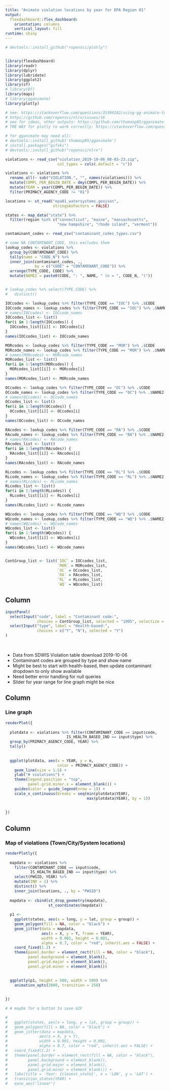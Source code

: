 ```yaml
---
title: "Animate violation locations by year for EPA Region 01"
output: 
  flexdashboard::flex_dashboard:
    orientation: columns
    vertical_layout: fill
runtime: shiny
---
```



```r

# devtools::install_github("ropensci/plotly")


library(flexdashboard)
library(readr)
library(dplyr)
library(lubridate)
library(ggplot2)
library(sf)
# library(DT)
library(maps)
# library(gganimate)
library(plotly)

```


```r

# see: https://stackoverflow.com/questions/35399182/using-gg-animate-to-create-a-gif
# https://github.com/ropensci/nlrx/issues/16
# see for ideas, other outputs: https://github.com/thomasp85/gganimate
# THE WAY for plotly to work correctly: https://stackoverflow.com/questions/53318993/rendering-an-animated-plot-in-r-shiny-with-ggplot-and-plotly

# for gganimate may need all:
# devtools::install_github('thomasp85/gganimate')
# install.packages("gifski")
# devtools::install_github("ropensci/nlrx")

```



```r

violations <- read_csv("violation_2019-10-06_08-03-23.zip", 
                       col_types = cols(.default = "c"))

violations <- violations %>% 
  rename_all(~ sub("VIOLATION.", "", names(violations))) %>% 
  mutate(COMPL_PER_BEGIN_DATE = dmy(COMPL_PER_BEGIN_DATE)) %>% 
  mutate(YEAR = year(COMPL_PER_BEGIN_DATE)) %>% 
  filter(PRIMACY_AGENCY_CODE != "01")

locations <- st_read("epa01_watersystems.geojson", 
                     stringsAsFactors = FALSE)

states <- map_data("state") %>% 
  filter(region %in% c("connecticut", "maine", "massachusetts", 
                       "new hampshire", "rhode island", "vermont"))

contaminant_codes <- read_csv("contaminant_codes_types.csv")

# some NA CONTAMINANT_CODE, this excludes them
lookup_codes <- violations %>% 
  group_by(CONTAMINANT_CODE) %>% 
  tally(name = "CODE_N") %>% 
  inner_join(contaminant_codes, ., 
             by = c("CODE" = "CONTAMINANT_CODE")) %>% 
  arrange(TYPE_CODE, CODE) %>% 
  mutate(NAME2 = paste0(CODE, ": ", NAME, " (n = ", CODE_N, ")"))


# lookup_codes %>% select(TYPE_CODE) %>% 
#   distinct()

IOCcodes <- lookup_codes %>% filter(TYPE_CODE == "IOC") %>% .$CODE
IOCcode_names <- lookup_codes %>% filter(TYPE_CODE == "IOC") %>% .$NAME2
# names(IOCcodes) <- IOCcode_names
IOCcodes_list <- list()
for(i in 1:length(IOCcodes)) {
  IOCcodes_list[[i]] <- IOCcodes[i]
}
names(IOCcodes_list) <- IOCcode_names

MORcodes <- lookup_codes %>% filter(TYPE_CODE == "MOR") %>% .$CODE
MORcode_names <- lookup_codes %>% filter(TYPE_CODE == "MOR") %>% .$NAME2
# names(MORcodes) <- MORcode_names
MORcodes_list <- list()
for(i in 1:length(MORcodes)) {
  MORcodes_list[[i]] <- MORcodes[i]
}
names(MORcodes_list) <- MORcode_names

OCcodes <- lookup_codes %>% filter(TYPE_CODE == "OC") %>% .$CODE
OCcode_names <- lookup_codes %>% filter(TYPE_CODE == "OC") %>% .$NAME2
# names(OCcodes) <- OCcode_names
OCcodes_list <- list()
for(i in 1:length(OCcodes)) {
  OCcodes_list[[i]] <- OCcodes[i]
}
names(OCcodes_list) <- OCcode_names

RAcodes <- lookup_codes %>% filter(TYPE_CODE == "RA") %>% .$CODE
RAcode_names <- lookup_codes %>% filter(TYPE_CODE == "RA") %>% .$NAME2
# names(RAcodes) <- RAcode_names
RAcodes_list <- list()
for(i in 1:length(RAcodes)) {
  RAcodes_list[[i]] <- RAcodes[i]
}
names(RAcodes_list) <- RAcode_names

RLcodes <- lookup_codes %>% filter(TYPE_CODE == "RL") %>% .$CODE
RLcode_names <- lookup_codes %>% filter(TYPE_CODE == "RL") %>% .$NAME2
# names(RLcodes) <- RLcode_names
RLcodes_list <- list()
for(i in 1:length(RLcodes)) {
  RLcodes_list[[i]] <- RLcodes[i]
}
names(RLcodes_list) <- RLcode_names

WQcodes <- lookup_codes %>% filter(TYPE_CODE == "WQ") %>% .$CODE
WQcode_names <- lookup_codes %>% filter(TYPE_CODE == "WQ") %>% .$NAME2
# names(WQcodes) <- WQcode_names
WQcodes_list <- list()
for(i in 1:length(WQcodes)) {
  WQcodes_list[[i]] <- WQcodes[i]
}
names(WQcodes_list) <- WQcode_names


ContGroup_list <- list(`IOC` = IOCcodes_list, 
                       `MOR` = MORcodes_list,
                       `OC` = OCcodes_list,
                       `RA` = RAcodes_list,
                       `RL` = RLcodes_list,
                       `WQ` = WQcodes_list)

```



Column {.sidebar}
-----------------------------------------------------------------------


```r
inputPanel(
  selectInput("code", label = "Contaminant code:",
              choices = ContGroup_list, selected = "1005", selectize = FALSE),
  selectInput("type", label = "Health-based:",
              choices = c("Y", "N"), selected = "Y")
)
```

</br>

+ Data from SDWIS Violation table download 2019-10-06
+ Contaminant codes are grouped by type and show name
+ Might be best to start with health-based, then update contaminant dropdown to only show available
+ Need better error handling for null queries
+ Slider for year range for line graph might be nice

Column {data-width=650}
-----------------------------------------------------------------------

### Line graph

```r

renderPlot({
  
  plotdata <- violations %>% filter(CONTAMINANT_CODE == input$code, 
                           IS_HEALTH_BASED_IND == input$type) %>% 
  group_by(PRIMACY_AGENCY_CODE, YEAR) %>% 
  tally()
  
  
  ggplot(plotdata, aes(x = YEAR, y = n, 
                       color = PRIMACY_AGENCY_CODE)) + 
    geom_line(size = 1.5) + 
    ylab("# violations") +
    theme(legend.position = "top",
          panel.grid.minor.x = element_blank()) +
    guides(color = guide_legend(nrow = 1)) + 
    scale_x_continuous(breaks = seq(min(plotdata$YEAR), 
                                    max(plotdata$YEAR), by = 1))
  
 
})

```


Column {data-width=650}
-----------------------------------------------------------------------

### Map of violations (Town/City/System locations)


```r

renderPlotly({
  
  mapdata <- violations %>% 
    filter(CONTAMINANT_CODE == input$code, 
           IS_HEALTH_BASED_IND == input$type) %>% 
    select(PWSID, YEAR) %>% 
    mutate(IND = 1) %>% 
    distinct() %>% 
    inner_join(locations, ., by = "PWSID")
  
  mapdata <- cbind(st_drop_geometry(mapdata), 
                   st_coordinates(mapdata))
  
  p1 <- 
    ggplot(states, aes(x = long, y = lat, group = group)) + 
    geom_polygon(fill = NA, color = "black") + 
    geom_jitter(data = mapdata, 
                aes(x = X, y = Y, frame = YEAR),
                width = 0.001, height = 0.001,
                alpha = 0.7, color = "red", inherit.aes = FALSE) + 
    coord_fixed(1.2) +
    theme(panel.border = element_rect(fill = NA, color = "black"),
          panel.background = element_blank(), 
          panel.grid.major = element_blank(), 
          panel.grid.minor = element_blank())
    

  ggplotly(p1, height = 500, width = 500) %>% 
    animation_opts(2000, transition = 250)
    
      
})


```


```r

# # maybe for a button to save GIF

# 
#   ggplot(states, aes(x = long, y = lat, group = group)) + 
#   geom_polygon(fill = NA, color = "black") + 
#   geom_jitter(data = mapdata, 
#              aes(x = X, y = Y),
#              width = 0.001, height = 0.001,
#              alpha = 0.7, color = "red", inherit.aes = FALSE) + 
#   coord_fixed(1.2) +
#   theme(panel.border = element_rect(fill = NA, color = "black"),
#         panel.background = element_blank(), 
#         panel.grid.major = element_blank(), 
#         panel.grid.minor = element_blank()) +
#   labs(title = 'Year: {closest_state}', x = 'LON', y = 'LAT') +
#   transition_states(YEAR) +
#   ease_aes('linear')

```


